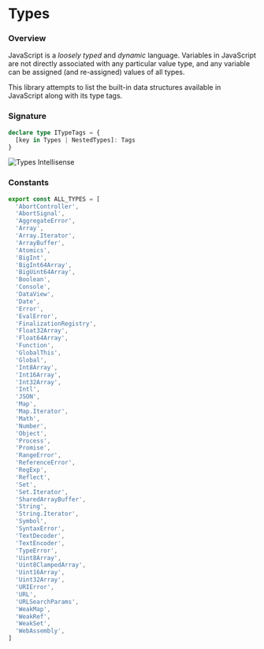 # Types

### Overview

JavaScript is a _loosely typed_ and _dynamic_ language. Variables in JavaScript are not directly associated with any particular value type, and any variable can be assigned (and re-assigned) values of all types.

This library attempts to list the built-in data structures available in JavaScript along with its type tags.

### Signature

```ts
declare type ITypeTags = {
  [key in Types | NestedTypes]: Tags
}
```

![Types Intellisense](/images/typetags-01.jpg)

### Constants

```js
export const ALL_TYPES = [
  'AbortController',
  'AbortSignal',
  'AggregateError',
  'Array',
  'Array.Iterator',
  'ArrayBuffer',
  'Atomics',
  'BigInt',
  'BigInt64Array',
  'BigUint64Array',
  'Boolean',
  'Console',
  'DataView',
  'Date',
  'Error',
  'EvalError',
  'FinalizationRegistry',
  'Float32Array',
  'Float64Array',
  'Function',
  'GlobalThis',
  'Global',
  'Int8Array',
  'Int16Array',
  'Int32Array',
  'Intl',
  'JSON',
  'Map',
  'Map.Iterator',
  'Math',
  'Number',
  'Object',
  'Process',
  'Promise',
  'RangeError',
  'ReferenceError',
  'RegExp',
  'Reflect',
  'Set',
  'Set.Iterator',
  'SharedArrayBuffer',
  'String',
  'String.Iterator',
  'Symbol',
  'SyntaxError',
  'TextDecoder',
  'TextEncoder',
  'TypeError',
  'Uint8Array',
  'Uint8ClampedArray',
  'Uint16Array',
  'Uint32Array',
  'URIError',
  'URL',
  'URLSearchParams',
  'WeakMap',
  'WeakRef',
  'WeakSet',
  'WebAssembly',
]
```
